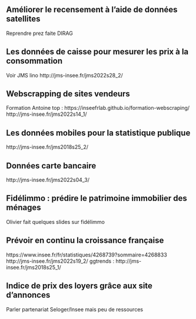 ## Améliorer le recensement à l'aide de données satellites

Reprendre prez faite DIRAG

## Les données de caisse pour mesurer les prix à la consommation

Voir JMS lino http://jms-insee.fr/jms2022s28_2/

## Webscrapping de sites vendeurs 

Formation Antoine top : https://inseefrlab.github.io/formation-webscraping/
http://jms-insee.fr/jms2022s14_1/

## Les données mobiles pour la statistique publique

http://jms-insee.fr/jms2018s25_2/

## Données carte bancaire

http://jms-insee.fr/jms2022s04_3/


## Fidélimmo : prédire le patrimoine immobilier des ménages

Olivier fait quelques slides sur fidélimmo

## Prévoir en continu la croissance française 

https://www.insee.fr/fr/statistiques/4268739?sommaire=4268833
http://jms-insee.fr/jms2022s19_2/
ggtrends : http://jms-insee.fr/jms2018s25_1/

## Indice de prix des loyers grâce aux site d'annonces

Parler partenariat Seloger/Insee mais peu de ressources
